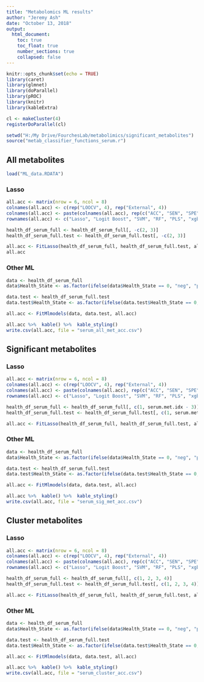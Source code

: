 ```yaml
---
title: "Metabolomics ML results"
author: "Jeremy Ash"
date: "October 13, 2018"
output:
  html_document:
    toc: true
    toc_float: true
    number_sections: true
    collapsed: false
---
```


```r
knitr::opts_chunk$set(echo = TRUE)
library(caret)
library(glmnet)
library(doParallel)
library(pROC)
library(knitr)
library(kableExtra)

cl <- makeCluster(4)
registerDoParallel(cl)

setwd("H:/My Drive/FourchesLab/metabolimics/significant_metabolites")
source("metab_classifier_functions_serum.r")
```

## All metabolites

```r
load("ML_data.RDATA")
```

### Lasso

```r
all.acc <- matrix(nrow = 6, ncol = 8)
colnames(all.acc) <- c(rep("LOOCV", 4), rep("External", 4))
colnames(all.acc) <- paste(colnames(all.acc), rep(c("ACC", "SEN", "SPE", "AUC"), 2))
rownames(all.acc) <- c("Lasso", "Logit Boost", "SVM", "RF", "PLS", "xgbTree")

health_df_serum_full <- health_df_serum_full[, -c(2, 3)]
health_df_serum_full.test <- health_df_serum_full.test[, -c(2, 3)]

all.acc <- FitLasso(health_df_serum_full, health_df_serum_full.test, all.acc)
all.acc
```

### Other ML

```r
data <- health_df_serum_full
data$Health_State <- as.factor(ifelse(data$Health_State == 0, "neg", "pos"))

data.test <- health_df_serum_full.test
data.test$Health_State <- as.factor(ifelse(data.test$Health_State == 0, "neg", "pos"))
```

```r
all.acc <- FitMlmodels(data, data.test, all.acc)
```

```r
all.acc %>%  kable() %>%  kable_styling()
write.csv(all.acc, file = "serum_all_met_acc.csv")
```

## Significant metabolites

### Lasso

```r
all.acc <- matrix(nrow = 6, ncol = 8)
colnames(all.acc) <- c(rep("LOOCV", 4), rep("External", 4))
colnames(all.acc) <- paste(colnames(all.acc), rep(c("ACC", "SEN", "SPE", "AUC"), 2))
rownames(all.acc) <- c("Lasso", "Logit Boost", "SVM", "RF", "PLS", "xgbTree")

health_df_serum_full <- health_df_serum_full[, c(1, serum.met.idx - 3)]
health_df_serum_full.test <- health_df_serum_full.test[, c(1, serum.met.idx - 3)]

all.acc <- FitLasso(health_df_serum_full, health_df_serum_full.test, all.acc)
```

### Other ML

```r
data <- health_df_serum_full
data$Health_State <- as.factor(ifelse(data$Health_State == 0, "neg", "pos"))

data.test <- health_df_serum_full.test
data.test$Health_State <- as.factor(ifelse(data.test$Health_State == 0, "neg", "pos"))
```

```r
all.acc <- FitMlmodels(data, data.test, all.acc)
```

```r
all.acc %>%  kable() %>%  kable_styling()
write.csv(all.acc, file = "serum_sig_met_acc.csv")
```

## Cluster metabolites

### Lasso

```r
all.acc <- matrix(nrow = 6, ncol = 8)
colnames(all.acc) <- c(rep("LOOCV", 4), rep("External", 4))
colnames(all.acc) <- paste(colnames(all.acc), rep(c("ACC", "SEN", "SPE", "AUC"), 2))
rownames(all.acc) <- c("Lasso", "Logit Boost", "SVM", "RF", "PLS", "xgbTree")

health_df_serum_full <- health_df_serum_full[, c(1, 2, 3, 4)]
health_df_serum_full.test <- health_df_serum_full.test[, c(1, 2, 3, 4)]

all.acc <- FitLasso(health_df_serum_full, health_df_serum_full.test, all.acc)
```

### Other ML

```r
data <- health_df_serum_full
data$Health_State <- as.factor(ifelse(data$Health_State == 0, "neg", "pos"))

data.test <- health_df_serum_full.test
data.test$Health_State <- as.factor(ifelse(data.test$Health_State == 0, "neg", "pos"))
```

```r
all.acc <- FitMlmodels(data, data.test, all.acc)
```

```r
all.acc %>%  kable() %>%  kable_styling()
write.csv(all.acc, file = "serum_cluster_acc.csv")
```

<!-- ### Lasso -->

<!-- ```{r, cache=T} -->
<!-- sig.acc <- matrix(nrow = 6, ncol = 2) -->
<!-- colnames(sig.acc) <- c("LOOCV", "External") -->
<!-- rownames(sig.acc) <- c("Lasso", "Logit Boost", "SVM", "RF", "PLS", "xgbTree") -->


<!-- # cml.clus.serum <- ModelTrain(health_df_serum_full) -->
<!-- # CombineSplits(cml.clus.serum, metric = "error rate") -->

<!-- cor.cols <- findCorrelation(cor(data.matrix(health_df_serum_full)), cutoff = .9) -->
<!-- cor.cols -->

<!-- x = model.matrix(Health_State ~ ., data = health_df_serum_full)[,-1] -->
<!-- y = health_df_serum_full$Health_State -->
<!-- grid = 10^seq(10, -2, length = 100) -->

<!-- lasso.mod <- glmnet(x, y, family = "binomial", alpha = 1, lambda = grid) -->
<!-- plot(lasso.mod) -->

<!-- set.seed(835) -->
<!-- cv.out = cv.glmnet(x, y, family="binomial", alpha = 1, type.measure="class", nfolds = 80) -->
<!-- bestlam = cv.out$lambda.min -->
<!-- bestlam -->

<!-- # LOOCV accuracy -->
<!-- sig.acc[1, 1] <- 1 - min(cv.out$cvm) -->

<!-- plot(cv.out) -->

<!-- cv.coef <- coef(cv.out, s = bestlam) -->
<!-- cv.coef <- as.matrix(Matrix(cv.coef, sparse = F)) -->
<!-- cv.coef[cv.coef != 0, ] -->

<!-- # prediction performance on test set -->

<!-- big.df.test.singles <- health_df_serum_full.test -->

<!-- #remove correlated columns -->

<!-- # big.df.test.singles <- big.df.test.singles[, -cor.cols] -->
<!-- x.test = model.matrix(Health_State ~ ., data = big.df.test.singles)[, -1] -->
<!-- y.test = big.df.test.singles$Health_State -->
<!-- lasso.pred <- predict(lasso.mod, s = bestlam, newx = x.test, type = "class") -->
<!-- lasso.pred <- as.numeric(lasso.pred[, 1]) -->

<!-- # test accuracy -->
<!-- sig.acc[1, 2] <- mean(lasso.pred == y.test) -->

<!-- # specificity.test -->
<!-- idx <- y.test == 0 -->
<!-- mean(y.test[idx] == lasso.pred[idx]) -->

<!-- # sensitivity.test -->
<!-- idx <- y.test == 1 -->
<!-- mean(y.test[idx] == lasso.pred[idx]) -->
<!-- ``` -->

<!-- ### Other ML -->

<!-- ```{r} -->
<!-- data <- health_df_serum_full -->
<!-- data$Health_State <- as.factor(ifelse(data$Health_State == 0, "neg", "pos")) -->

<!-- data.test <- big.df.test.singles -->
<!-- data.test$Health_State <- as.factor(ifelse(data.test$Health_State == 0, "neg", "pos")) -->
<!-- ``` -->

<!-- ```{r, cache = T} -->
<!-- for (i in 1:5) { -->
<!--   set.seed(9) -->
<!--   if (i != 2) { -->
<!--     model.fit <- train(Health_State~., method=models[i], data=data, metric = "Accmax", -->
<!--                    trControl = fitControl, tuneLength = 10) -->
<!--   } else { -->
<!--     svmGrid <- expand.grid(sigma= 2^c(-25, -20, -15,-10, -5, 0), C= 2^c(0:5)) -->
<!--     model.fit <- train(Health_State~., method=models[i], data=data, metric = "Accmax", -->
<!--                      trControl = fitControl, tuneGrid = svmGrid) -->
<!--     sigma <- log(model.fit$bestTune$sigma, base = 2) -->
<!--     C <- log(model.fit$bestTune$C, base = 2) -->
<!--     set.seed(9) -->
<!--     svmGrid <- expand.grid(sigma= 2^seq(sigma - .5, sigma + .5, length.out = 10), -->
<!--                            C= 2^seq(C - 1, C + 1, length.out = 10)) -->
<!--     model.fit <- train(Health_State~., method=models[i], data=data, metric = "Accmax", -->
<!--                      trControl = fitControl, tuneGrid = svmGrid) -->
<!--   } -->

<!--   maxcv <- max(model.fit$results$Accmax) -->

<!--   # Need to find the threshold -->
<!--   mod.pred <- as.data.frame(model.fit$pred[, 6:ncol(model.fit$pred)]) -->
<!--   tune.par <- model.fit$bestTune -->
<!--   fix.order <- order(names(model.fit$bestTune)) -->
<!--   tune.par <- tune.par[fix.order] -->
<!--   fix.order <- order(colnames(mod.pred)) -->
<!--   mod.pred <- as.data.frame(mod.pred[, fix.order]) -->

<!--   sel <- vector(length = nrow(mod.pred)) -->
<!--   for (i in 1:nrow(mod.pred)) { -->
<!--     sel[i] <- all(mod.pred[i, ] == tune.par) -->
<!--   } -->

<!--   acclist <- as.numeric() -->
<!--   for(i in seq(0.01, 0.99, 0.001)){ -->
<!--     predi <- factor(ifelse(model.fit$pred[sel, "pos"] >= i, "pos", "neg"), levels = c("pos", "neg")) -->
<!--     singleacc <- mean(predi == model.fit$pred$obs[sel]) -->
<!--     acclist <- c(acclist, singleacc) -->
<!--   } -->
<!--   maxcv <- max(acclist) -->
<!--   thresh <- seq(0.01, 0.99, 0.001)[which.max(acclist)] -->

<!--   # LOOCV -->
<!--   sig.acc[i+1, 1] <- maxcv -->

<!--   probs.test <- predict.train(model.fit, data.test, type = "prob") -->
<!--   pred.test <- ifelse(probs.test$pos > thresh, "pos", "neg") -->

<!--   # External Accuracy -->
<!--   sig.acc[i+1, 2] <-  mean(pred.test == data.test$Health_State) -->
<!-- }  -->

<!-- sig.acc %>%  kable() %>%  kable_styling() -->
<!-- ``` -->

<!-- ## Cluster metabolites -->

<!-- ### Lasso -->

<!-- ```{r, cache=T} -->
<!-- clus.acc <- matrix(nrow = 6, ncol = 2) -->
<!-- colnames(clus.acc) <- c("LOOCV", "External") -->
<!-- rownames(clus.acc) <- c("Lasso", "Logit Boost", "SVM", "RF", "PLS", "xgbTree") -->

<!-- health_df_serum_full <- health_df_serum_full[, c(1, 2, 3, 4)] -->
<!-- health_df_serum_full.test <- health_df_serum_full.test[, c(1, 2, 3, 4)] -->
<!-- # cml.clus.serum <- ModelTrain(health_df_serum_full) -->
<!-- # CombineSplits(cml.clus.serum, metric = "error rate") -->

<!-- cor.cols <- findCorrelation(cor(data.matrix(health_df_serum_full)), cutoff = .9) -->
<!-- cor.cols -->

<!-- x = model.matrix(Health_State ~ ., data = health_df_serum_full)[,-1] -->
<!-- y = health_df_serum_full$Health_State -->
<!-- grid = 10^seq(10, -2, length = 100) -->

<!-- lasso.mod <- glmnet(x, y, family = "binomial", alpha = 1, lambda = grid) -->
<!-- plot(lasso.mod) -->

<!-- set.seed(835) -->
<!-- cv.out = cv.glmnet(x, y, family="binomial", alpha = 1, type.measure="class", nfolds = 80) -->
<!-- bestlam = cv.out$lambda.min -->
<!-- bestlam -->

<!-- # LOOCV accuracy -->
<!-- clus.acc[1, 1] <- 1 - min(cv.out$cvm) -->

<!-- plot(cv.out) -->

<!-- cv.coef <- coef(cv.out, s = bestlam) -->
<!-- cv.coef <- as.matrix(Matrix(cv.coef, sparse = F)) -->
<!-- cv.coef[cv.coef != 0, ] -->

<!-- # prediction performance on test set -->

<!-- big.df.test.singles <- health_df_serum_full.test -->

<!-- #remove correlated columns -->

<!-- # big.df.test.singles <- big.df.test.singles[, -cor.cols] -->
<!-- x.test = model.matrix(Health_State ~ ., data = big.df.test.singles)[, -1] -->
<!-- y.test = big.df.test.singles$Health_State -->
<!-- lasso.pred <- predict(lasso.mod, s = bestlam, newx = x.test, type = "class") -->
<!-- lasso.pred <- as.numeric(lasso.pred[, 1]) -->

<!-- # test accuracy -->
<!-- clus.acc[1, 2] <- mean(lasso.pred == y.test) -->

<!-- # specificity.test -->
<!-- idx <- y.test == 0 -->
<!-- mean(y.test[idx] == lasso.pred[idx]) -->

<!-- # sensitivity.test -->
<!-- idx <- y.test == 1 -->
<!-- mean(y.test[idx] == lasso.pred[idx]) -->
<!-- ``` -->

<!-- ### Other ML -->

<!-- ```{r} -->
<!-- data <- health_df_serum_full -->
<!-- data$Health_State <- as.factor(ifelse(data$Health_State == 0, "neg", "pos")) -->

<!-- data.test <- big.df.test.singles -->
<!-- data.test$Health_State <- as.factor(ifelse(data.test$Health_State == 0, "neg", "pos")) -->
<!-- ``` -->

<!-- # ```{r, cache = T} -->
<!-- # mat = lapply(c("LogitBoost", 'svmRadial', 'rf', 'pls', 'xgbTree'),  -->
<!-- #              function (met) { -->
<!-- #                set.seed(830) -->
<!-- #                train(Health_State~., method=met, data=data, tuneLength = 10, metric = "Accmax", -->
<!-- #                      trControl = fitControl) -->
<!-- #              }) -->
<!-- # mat.clus <- mat -->
<!-- # ``` -->

<!-- ```{r, cache = T} -->
<!-- for (i in 1:5) { -->
<!--   set.seed(9) -->
<!--   if (i != 2) { -->
<!--     model.fit <- train(Health_State~., method=models[i], data=data, metric = "Accmax", -->
<!--                    trControl = fitControl, tuneLength = 10) -->
<!--   } else { -->
<!--     svmGrid <- expand.grid(sigma= 2^c(-25, -20, -15,-10, -5, 0), C= 2^c(0:5)) -->
<!--     model.fit <- train(Health_State~., method=models[i], data=data, metric = "Accmax", -->
<!--                      trControl = fitControl, tuneGrid = svmGrid) -->
<!--     sigma <- log(model.fit$bestTune$sigma, base = 2) -->
<!--     C <- log(model.fit$bestTune$C, base = 2) -->
<!--     set.seed(9) -->
<!--     svmGrid <- expand.grid(sigma= 2^seq(sigma - .5, sigma + .5, length.out = 10), -->
<!--                            C= 2^seq(C - 1, C + 1, length.out = 10)) -->
<!--     model.fit <- train(Health_State~., method=models[i], data=data, metric = "Accmax", -->
<!--                      trControl = fitControl, tuneGrid = svmGrid) -->
<!--   } -->

<!--   maxcv <- max(model.fit$results$Accmax) -->

<!--   # Need to find the threshold -->
<!--   mod.pred <- as.data.frame(model.fit$pred[, 6:ncol(model.fit$pred)]) -->
<!--   tune.par <- model.fit$bestTune -->
<!--   fix.order <- order(names(model.fit$bestTune)) -->
<!--   tune.par <- tune.par[fix.order] -->
<!--   fix.order <- order(colnames(mod.pred)) -->
<!--   mod.pred <- as.data.frame(mod.pred[, fix.order]) -->

<!--   sel <- vector(length = nrow(mod.pred)) -->
<!--   for (i in 1:nrow(mod.pred)) { -->
<!--     sel[i] <- all(mod.pred[i, ] == tune.par) -->
<!--   } -->

<!--   acclist <- as.numeric() -->
<!--   for(i in seq(0.01, 0.99, 0.001)){ -->
<!--     predi <- factor(ifelse(model.fit$pred[sel, "pos"] >= i, "pos", "neg"), levels = c("pos", "neg")) -->
<!--     singleacc <- mean(predi == model.fit$pred$obs[sel]) -->
<!--     acclist <- c(acclist, singleacc) -->
<!--   } -->
<!--   maxcv <- max(acclist) -->
<!--   thresh <- seq(0.01, 0.99, 0.001)[which.max(acclist)] -->

<!--   # LOOCV -->
<!--   clus.acc[i+1, 1] <- maxcv -->

<!--   probs.test <- predict.train(model.fit, data.test, type = "prob") -->
<!--   pred.test <- ifelse(probs.test$pos > thresh, "pos", "neg") -->

<!--   # External Accuracy -->
<!--   clus.acc[i+1, 2] <-  mean(pred.test == data.test$Health_State) -->
<!-- }  -->

<!-- clus.acc %>%  kable() %>%  kable_styling() -->
<!-- ``` -->
